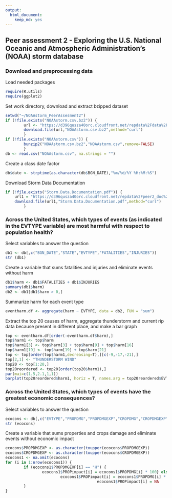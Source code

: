 ```yaml
---
output:
  html_document:
    keep_md: yes
---
```

## Peer assessment 2 - Exploring the U.S. National Oceanic and Atmospheric Administration's (NOAA) storm database

### Download and preprocessing data

Load needed packages
```r
require(R.utils)
require(ggplot2)
```


Set work directory, download and extract bzipped dataset
```r
setwd("~/NOAAstorm_PeerAssesment2")
if (!file.exists("NOAAstorm.csv.bz2")) {
        url <- "https://d396qusza40orc.cloudfront.net/repdata%2Fdata%2FStormData.csv.bz2"
        download.file(url,"NOAAstorm.csv.bz2",method="curl")        
        }
if (!file.exists("NOAAstorm.csv")) {
        bunzip2("NOAAstorm.csv.bz2","NOAAstorm.csv",remove=FALSE)
        } 
db <- read.csv("NOAAstorm.csv", na.strings = "")
```

Create a class date factor
```r
db$date <- strptime(as.character(db$BGN_DATE),"%m/%d/%Y %H:%M:%S")
```

Download Storm Data Documentation
```r
if (!file.exists("Storm.Data.Documentation.pdf")) {
    url1 = "https://d396qusza40orc.cloudfront.net/repdata%2Fpeer2_doc%2Fpd01    016005curr.pdf"
    download.file(url1,"Storm.Data.Documentation.pdf",method="curl")
        }
```


### Across the United States, which types of events (as indicated in the EVTYPE variable) are most harmful with respect to population health?

Select variables to answer the question
```r
db1 <- db[,c("BGN_DATE","STATE","EVTYPE","FATALITIES","INJURIES")]
str (db1)
```
Create a variable that sums fatalities and injuries and eliminate events without harm
```r
db1$harm <- db1$FATALITIES + db1$INJURIES
summary(db1$harm)
db2 <- db1[db1$harm > 0,]
```

Summarize harm for each event type
```r
eventharm.df <- aggregate(harm ~ EVTYPE, data = db2, FUN = "sum")
```

Extract the top 20 causes of harm, aggregate thunderstorm and current rip data because present in different place, and make a bar graph 
```r
top <- eventharm.df[order(-eventharm.df$harm),]
top$harm1 <- top$harm
top$harm1[3] <- top$harm[3] + top$harm[9] + top$harm[16]
top$harm1[19] <- top$harm[19] + top$harm[21]
top <- top[order(top$harm1,decreasing=T),][c(-9,-17,-21),]
top[2,1] <- "THUNDERSTORM WIND" 
top20 <- top[1:20,]
top20reordered <- top20[order(top20$harm1),]
par(mai=c(1.5,2.1,1,1))
barplot(top20reordered$harm1, horiz = T, names.arg = top20reordered$EVTYPE, las = 1,xlim=c(0,100000), cex.names = 1, xlab = "Total harmful events", main = "Top 20 causes and number of harmful events (fatalities + injuries) \nfrom 1950 to 2011 in U.S.", sub = "Data from the U.S. National Oceanic and Atmospheric Administration's (NOAA) storm database")
```

### Across the United States, which types of events have the greatest economic consequences?

Select variables to answer the question
```r
ecocons <- db[,c("EVTYPE","PROPDMG","PROPDMGEXP","CROPDMG","CROPDMGEXP")]
str (ecocons)
```
Create a variable that sums properties and crops damage and eliminate events without economic impact
```r
ecocons$PROPDMGEXP <- as.character(toupper(ecocons$PROPDMGEXP))
ecocons$CROPDMGEXP <- as.character(toupper(ecocons$CROPDMGEXP))
ecocons1 <- na.omit(ecocons)
for (i in 1:nrow(ecocons1)) {
        if (ecocons1$PROPDMGEXP[i] == "H") {
                ecocons1$PROPimpact[i] = ecocons1$PROPDMG[i] * 100} else if (ecocons1$PROPDMGEXP[i] == "K") {
                        ecocons1$PROPimpact[i] = ecocons1$PROPDMG[i] * 1000} else if (ecocons1$PROPDMGEXP[i] == "M") {ecocons1$PROPimpact[i] = ecocons1$PROPDMG[i] * 1000000} else if (ecocons1$PROPDMGEXP[i] == "B") {ecocons1$PROPimpact[i] = ecocons1$PROPDMG[i] * 1000000000} else {
                                        ecocons1$PROPimpact[i] = NA
        }
}
```
